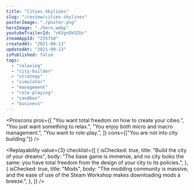 ```yaml
---
title: "Cities Skylines"
slug: "/review/cities-skylines"
posterImage: "./poster.png"
heroImage: "./hero.webp"
youtubeTrailerId: "vKVgnDk5ZUc"
steamAppId: "255710"
createdAt: "2021-09-13"
updatedAt: "2021-09-13"
isPublished: false
tags:
  - "relaxing"
  - "city-builder"
  - "strategy"
  - "simulator"
  - "management"
  - "role-playing"
  - "sandbox"
  - "business"
---
```


<Proscons
  pros={[
    "You want total freedom on how to create your cities.",
    "You just want something to relax.",
    "You enjoy both micro and macro management.",
    "You want to role-play.",
  ]}
  cons={["You are not into city building."]}
/>

<Section className="mt-10" title="Worth mentioning...">
  <List
    className="mt-5"
    items={[
      {
        mood: "kudos",
        content: "The best city builder out there.",
      },
      {
        mood: "positive",
        content: "Designing roads is very fun.",
      },
      {
        mood: "negative",
        content: "It is very CPU intense when in a highly populated city.",
      },
    ]}
  />
</Section>

<Replayability
  value={3}
  checklist={[
    {
      isChecked: true,
      title: "Build the city of your dreams",
      body: "The base game is immense, and no city looks the same: you have total freedom from the design of your city to its policies.",
    },
    {
      isChecked: true,
      title: "Mods",
      body: "The modding community is massive, and the ease of use of the Steam Workshop makes downloading mods a breeze.",
    },
  ]}
/>
